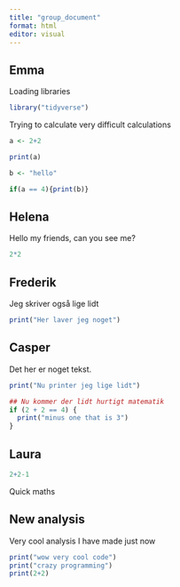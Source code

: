 ```yaml
---
title: "group_document"
format: html
editor: visual
---
```


## Emma

Loading libraries

```r
library("tidyverse")
```

Trying to calculate very difficult calculations

```r
a <- 2+2

print(a)
```

```r
b <- "hello"

if(a == 4){print(b)}
```

## Helena

Hello my friends, can you see me?

```r
2*2
```

## Frederik

Jeg skriver også lige lidt

```r
print("Her laver jeg noget")
```

## Casper

Det her er noget tekst.

```r
print("Nu printer jeg lige lidt")
```

```r
## Nu kommer der lidt hurtigt matematik
if (2 + 2 == 4) {
  print("minus one that is 3")
}
```

## Laura

```r
2+2-1
```

Quick maths

## New analysis 

Very cool analysis I have made just now

```r
print("wow very cool code")
print("crazy programming")
print(2+2)
```
